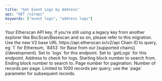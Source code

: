 ```yaml
---
title: "Get Event Logs by Address"
api: "GET /v2/api"
keywords: ["event logs", "address logs"]
---
```



<CreditChip description="Returns event logs from an address with optional block range filters" />

  <ParamField query="apikey" type="string">
    Your Etherscan API key. If you're still using a legacy key from another explorer like BscScan/Basescan and so on, please refer to this migration.
  </ParamField>
  <ParamField path="v2" type="string" default="v2">
    Use the new V2 base URL https://api.etherscan.io/v2/api
  </ParamField>
  <ParamField query="chainid" type="string" default="1">
    Chain ID to query, eg `1` for Ethereum, `8453` for Base from our [supported chains](/development).
  </ParamField>
  <ParamField query="module" type="string" default="logs">
    Set to `logs` for this endpoint.
  </ParamField>
  <ParamField query="action" type="string" default="getLogs">
    Set to `getLogs` for this endpoint.
  </ParamField>
  <ParamField query="address" type="string" default="0xbd3531da5cf5857e7cfaa92426877b022e612cf8">
    Address to check for logs.
  </ParamField>
  <ParamField query="fromBlock" type="integer" default="12878196">
    Starting block number to search from.
  </ParamField>
  <ParamField query="toBlock" type="integer" default="12878196">
    Ending block number to search to.
  </ParamField>
  <ParamField query="page" type="integer" default="1">
    Page number for pagination.
  </ParamField>
  <ParamField query="offset" type="integer" default="1000">
    Number of records per page. Limited to 1000 records per query; use the `page` parameter for subsequent records.
  </ParamField>
